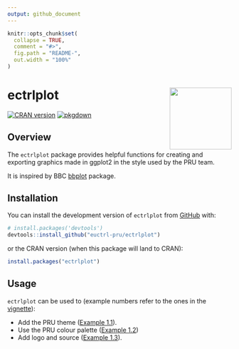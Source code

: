 ```yaml
---
output: github_document
---
```


<!-- README.md is generated from README.Rmd. Please edit that file -->

```r
knitr::opts_chunk$set(
  collapse = TRUE,
  comment = "#>",
  fig.path = "README-",
  out.width = "100%"
)
```
# ectrlplot <img src="man/figures/logo.svg" align="right" height="139" />

<!-- badges: start -->
[![CRAN version](https://www.r-pkg.org/badges/version/ectrlplot)](https://cran.r-project.org/package=ectrlplot)
[![pkgdown](https://github.com/euctrl-pru/ectrlplot/workflows/pkgdown/badge.svg)](https://github.com/euctrl-pru/ectrlplot/actions)
<!-- badges: end -->


## Overview

The `ectrlplot` package provides helpful functions for creating and exporting graphics made in ggplot2 in the style used by the PRU team.

It is inspired by BBC [bbplot](https://github.com/bbc/bbplot) package.

## Installation

You can install the development version of `ectrlplot` from 
[GitHub](https://github.com/euctrl-pru/ectrlplot) with:

```r
# install.packages('devtools')
devtools::install_github("euctrl-pru/ectrlplot")
```

or the CRAN version (when this package will land to CRAN):

```r
install.packages("ectrlplot")
```

## Usage

`ectrlplot` can be used to (example numbers refer to the
ones in the [vignette][vignette]):

* Add the PRU theme ([Example 1.1][ex1]).
* Use the PRU colour palette ([Example 1.2][ex2])
* Add logo and source ([Example 1.3][ex3]).

[vignette]: <https://ectrlplot.ansperformance.eu/articles/my-vignette.html> "ectrlplot vignette"
[ex1]: <https://ectrlplot.ansperformance.eu/articles/my-vignette.html#example-01> "Example 1.1"
[ex2]: <https://ectrlplot.ansperformance.eu/articles/my-vignette.html#example-02> "Example 1.2"
[ex3]: <https://ectrlplot.ansperformance.eu/articles/my-vignette.html#example-03> "Example 1.3"
